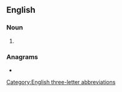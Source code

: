 {{also/aaw}}
==English==

===Noun===
{{en-noun|-}}

# {{lb|en|military}} {{initialism of|en|[[anti-air]] [[warfare]]}}

===Anagrams===
* {{anagrams|en|a=aaw|waa}}

[[Category:English three-letter abbreviations]]